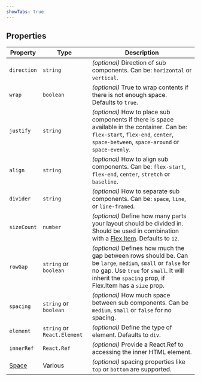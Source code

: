 ```yaml
---
showTabs: true
---
```


## Properties

| Property                                | Type                        | Description                                                                                                                                                                                                        |
| --------------------------------------- | --------------------------- | ------------------------------------------------------------------------------------------------------------------------------------------------------------------------------------------------------------------ |
| `direction`                             | `string`                    | _(optional)_ Direction of sub components. Can be: `horizontal` or `vertical`.                                                                                                                                      |
| `wrap`                                  | `boolean`                   | _(optional)_ True to wrap contents if there is not enough space. Defaults to `true`.                                                                                                                               |
| `justify`                               | `string`                    | _(optional)_ How to place sub components if there is space available in the container. Can be: `flex-start`, `flex-end`, `center`, `space-between`, `space-around` or `space-evenly`.                              |
| `align`                                 | `string`                    | _(optional)_ How to align sub components. Can be: `flex-start`, `flex-end`, `center`, `stretch` or `baseline`.                                                                                                     |
| `divider`                               | `string`                    | _(optional)_ How to separate sub components. Can be: `space`, `line`, or `line-framed`.                                                                                                                            |
| `sizeCount`                             | `number`                    | _(optional)_ Define how many parts your layout should be divided in. Should be used in combination with a [Flex.Item](/uilib/layout/flex/item). Defaults to `12`.                                                  |
| `rowGap`                                | `string` or `boolean`       | _(optional)_ Defines how much the gap between rows should be. Can be `large`, `medium`, `small` or `false` for no gap. Use `true` for `small`. It will inherit the `spacing` prop, if Flex.Item has a `size` prop. |
| `spacing`                               | `string` or `boolean`       | _(optional)_ How much space between sub components. Can be `medium`, `small` or `false` for no spacing.                                                                                                            |
| `element`                               | `string` or `React.Element` | _(optional)_ Define the type of element. Defaults to `div`.                                                                                                                                                        |
| `innerRef`                              | `React.Ref`                 | _(optional)_ Provide a React.Ref to accessing the inner HTML element.                                                                                                                                              |
| [Space](/uilib/layout/space/properties) | Various                     | _(optional)_ spacing properties like `top` or `bottom` are supported.                                                                                                                                              |
